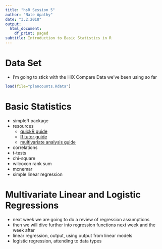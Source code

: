 ```yaml
---
title: "hsR Session 5"
author: "Nate Apathy"
date: "3.2.2018"
output:
  html_document:
    df_print: paged
subtitle: Introduction to Basic Statistics in R
---
```

# Data Set
- I'm going to stick with the HIX Compare Data we've been using so far
```r
load(file="plancounts.Rdata")
```


# Basic Statistics
- simpleR package
- resources
    - [quickR guide](https://www.statmethods.net/stats/index.html)
    - [R tutor guide](http://www.r-tutor.com/elementary-statistics)
    - [multivariate analysis guide](https://little-book-of-r-for-multivariate-analysis.readthedocs.io/en/latest/)
- correlations
- t-tests
- chi-square
- wilcoxon rank sum
- mcnemar
- simple linear regression

# Multivariate Linear and Logistic Regressions
- next week we are going to do a review of regression assumptions
- then we will dive further into regression functions next week and the week after
- linear regression, output, using output from linear models
- logistic regression, attending to data types

